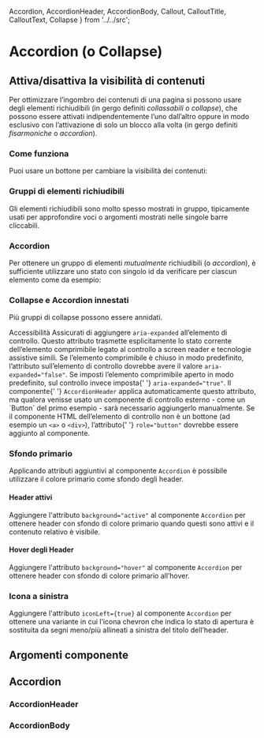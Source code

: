   Accordion,
  AccordionHeader,
  AccordionBody,
  Callout,
  CalloutTitle,
  CalloutText,
  Collapse
} from '../../src';

<Meta title='Documentazione/Componenti/Collapse' of={Collapse} />

# Accordion (o Collapse)

## Attiva/disattiva la visibilità di contenuti

Per ottimizzare l’ingombro dei contenuti di una pagina si possono usare degli elementi richiudibili (in gergo definiti _collassabili_ o _collapse_), che possono essere attivati indipendentemente l’uno dall’altro oppure in modo esclusivo con l’attivazione di solo un blocco alla volta (in gergo definiti _fisarmoniche_ o _accordion_).

### Come funziona

Puoi usare un bottone per cambiare la visibilità dei contenuti:

<Canvas>
  <Story id='componenti-collapse--esempi' />
</Canvas>

### Gruppi di elementi richiudibili

Gli elementi richiudibili sono molto spesso mostrati in gruppo, tipicamente usati per approfondire voci o argomenti mostrati nelle singole barre cliccabili.

<Canvas>
  <Story id='componenti-collapse--gruppi-di-elementi-richiudibili' />
</Canvas>

### Accordion

Per ottenere un gruppo di elementi _mutualmente_ richiudibili (o _accordion_), è sufficiente utilizzare uno stato con singolo id da verificare per ciascun elemento come da esempio:

<Canvas>
  <Story id='componenti-collapse--accordion' />
</Canvas>

### Collapse e Accordion innestati

Più gruppi di collapse possono essere annidati.

<Canvas>
  <Story id='componenti-collapse--collapse-e-accordion-innestati' />
</Canvas>

<div className='docs'>
  <Callout color='success'>
    <CalloutTitle>
      <span className='text'>Accessibilità</span>
    </CalloutTitle>
    <CalloutText>
      Assicurati di aggiungere <Code>aria-expanded</Code> all’elemento di
      controllo. Questo attributo trasmette esplicitamente lo stato corrente
      dell’elemento comprimibile legato al controllo a screen reader e
      tecnologie assistive simili. Se l’elemento comprimibile è chiuso in modo
      predefinito, l’attributo sull’elemento di controllo dovrebbe avere il
      valore <Code>aria-expanded="false"</Code>. Se imposti l’elemento
      comprimibile aperto in modo predefinito, sul controllo invece imposta{' '}
      <Code>aria-expanded="true"</Code>. Il componente{' '}
      <Code>AccordionHeader</Code> applica automaticamente questo attributo, ma
      qualora venisse usato un componente di controllo esterno - come un
      `Button` del primo esempio - sarà necessario aggiungerlo manualmente. Se
      il componente HTML dell’elemento di controllo non è un bottone (ad esempio
      un <Code>&lt;a&gt;</Code> o <Code>&lt;div&gt;</Code>), l’attributo{' '}
      <Code>role="button"</Code> dovrebbe essere aggiunto al componente.
    </CalloutText>
  </Callout>
</div>

### Sfondo primario

Applicando attributi aggiuntivi al componente `Accordion` è possibile utilizzare il colore primario come sfondo degli header.

#### Header attivi

Aggiungere l'attributo `background="active"` al componente `Accordion` per ottenere header con sfondo di colore primario quando questi sono attivi e il contenuto relativo è visibile.

<Canvas>
  <Story id='componenti-collapse--header-attivi' />
</Canvas>

#### Hover degli Header

Aggiungere l'attributo `background="hover"` al componente `Accordion` per ottenere header con sfondo di colore primario all’hover.

<Canvas>
  <Story id='componenti-collapse--header-hover' />
</Canvas>

### Icona a sinistra

Aggiungere l'attributo `iconLeft={true}` al componente `Accordion` per ottenere una variante in cui l’icona chevron che indica lo stato di apertura è sostituita da segni meno/più allineati a sinistra del titolo dell’header.

<Canvas>
  <Story id='componenti-collapse--icona-sinistra' />
</Canvas>

## Argomenti componente

## Accordion

<ArgsTable of={Accordion} />

### AccordionHeader

<ArgsTable of={AccordionHeader} />

### AccordionBody

<ArgsTable of={AccordionBody} />
